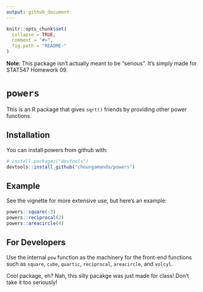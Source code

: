 ```yaml
---
output: github_document
---
```


<!-- README.md is generated from README.Rmd. Please edit that file -->

```r
knitr::opts_chunk$set(
  collapse = TRUE,
  comment = "#>",
  fig.path = "README-"
)
```

__Note__: This package isn't actually meant to be "serious". It's simply made for STAT547 Homework 09.

# `powers`

This is an R package that gives `sqrt()` friends by providing other power functions.

## Installation

You can install powers from github with:

```r
# install.packages("devtools")
devtools::install_github("cheungamanda/powers")
```

## Example

See the vignette for more extensive use, but here's an example:

```r
powers::square(-3)
powers::reciprocal(2)
powers::areacircle(4)
```

## For Developers

Use the internal `pow` function as the machinery for the front-end functions such as `square`, `cube`, `quartic`, `reciprocal`, `areacircle`, and `volcyl`.

Cool package, eh? Nah, this silly pacakge was just made for class! Don't take it too seriously!
